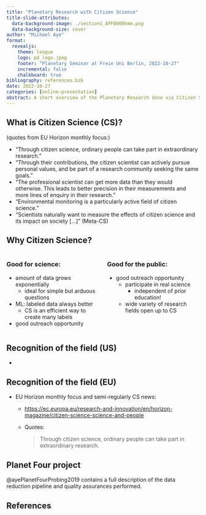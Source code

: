 ```yaml
---
title: "Planetary Research with Citizen Science"
title-slide-attributes: 
  data-background-image: ./section1_APF0000hmm.png
  data-background-size: cover
author: "Michael Aye"
format: 
  revealjs:
    theme: league
    logo: p4_logo.jpeg
    footer: "Planetary Seminar at Freie Uni Berlin, 2022-10-27"
    incremental: false
    chalkboard: true
bibliography: references.bib
date: 2022-10-27
categories: [online-presentation]
abstract: A short overview of the Planetary Research done via Citizen Science, followed by an in-depth review of the Planet Four Citizen Science projects.
---
```

## What is Citizen Science (CS)?
(quotes from EU Horizon monthly focus:)

* "Through citizen science, ordinary people can take part in extraordinary research."
* "Through their contributions, the citizen scientist can actively pursue personal values, and be part of a research community seeking the same goals."
* "The professional scientist can get more data than they would otherwise. This leads to better precision in their measurements and more lines of enquiry in their research."
* "Environmental monitoring is a particularly active field of citizen science."
* "Scientists naturally want to measure the effects of citizen science and its impact on society [...]" (Meta-CS)

## Why Citizen Science?

:::: {.columns}

::: {.column width=50%}
### Good for science:
* amount of data grows exponentially
  * ideal for simple but arduous questions
* ML: labeled data always better
  * CS is an efficient way to create many labels
* good outreach opportunity
:::

::: {.column width=50%}
### Good for the public:
* good outreach opportunity
  * participate in real science
    * independent of prior education!
  * wide variety of research fields open up to CS
:::

::::

## Recognition of the field (US)

* 

## Recognition of the field (EU) {background-image="Screenshot_20221026_173301.png" background-opacity="0.2" background-size="contain"}

* EU Horizon monthly focus and semi-regularly CS news:
  * <https://ec.europa.eu/research-and-innovation/en/horizon-magazine/citizen-science-science-and-people>
  * Quotes:
    
    > Through citizen science, ordinary people can take part in extraordinary research.

## Planet Four project

::: aside

@ayePlanetFourProbing2019 contains a full description of the data reduction pipeline and quality assurances performed.
:::

## References